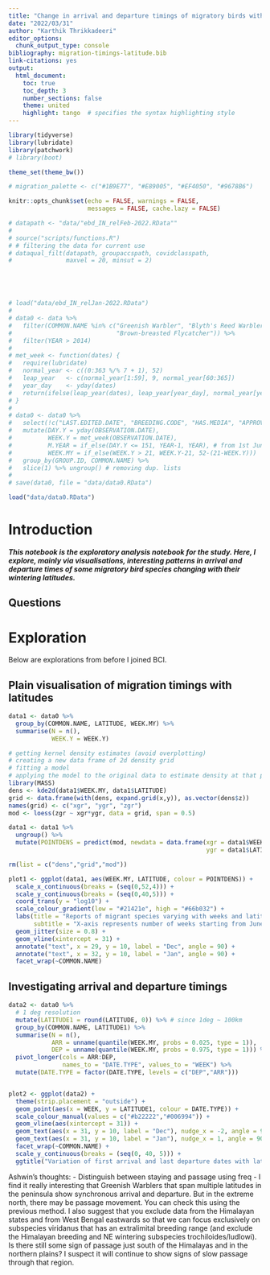 ```yaml
---
title: "Change in arrival and departure timings of migratory birds with wintering latitude"
date: "2022/03/31"
author: "Karthik Thrikkadeeri"
editor_options: 
  chunk_output_type: console
bibliography: migration-timings-latitude.bib
link-citations: yes
output: 
  html_document:
    toc: true
    toc_depth: 3  
    number_sections: false  
    theme: united  
    highlight: tango  # specifies the syntax highlighting style
---
```


```r
library(tidyverse)
library(lubridate)
library(patchwork)
# library(boot)

theme_set(theme_bw())

# migration_palette <- c("#1B9E77", "#E89005", "#EF4050", "#9678B6")

knitr::opts_chunk$set(echo = FALSE, warnings = FALSE, 
                      messages = FALSE, cache.lazy = FALSE)

```

```r

# datapath <- "data/"ebd_IN_relFeb-2022.RData""
# 
# source("scripts/functions.R")
# # filtering the data for current use
# dataqual_filt(datapath, groupaccspath, covidclasspath, 
#               maxvel = 20, minsut = 2)





# load("data/ebd_IN_relJan-2022.RData")
# 
# data0 <- data %>%
#   filter(COMMON.NAME %in% c("Greenish Warbler", "Blyth's Reed Warbler",
#                             "Brown-breasted Flycatcher")) %>%
#   filter(YEAR > 2014)
# 
# met_week <- function(dates) {
#   require(lubridate)
#   normal_year <- c((0:363 %/% 7 + 1), 52)
#   leap_year   <- c(normal_year[1:59], 9, normal_year[60:365])
#   year_day    <- yday(dates)
#   return(ifelse(leap_year(dates), leap_year[year_day], normal_year[year_day]))
# }
# 
# data0 <- data0 %>%
#   select(!c("LAST.EDITED.DATE", "BREEDING.CODE", "HAS.MEDIA", "APPROVED", "REVIEWED")) %>% 
#   mutate(DAY.Y = yday(OBSERVATION.DATE),
#          WEEK.Y = met_week(OBSERVATION.DATE),
#          M.YEAR = if_else(DAY.Y <= 151, YEAR-1, YEAR), # from 1st June to 31st May
#          WEEK.MY = if_else(WEEK.Y > 21, WEEK.Y-21, 52-(21-WEEK.Y)))  %>%
#   group_by(GROUP.ID, COMMON.NAME) %>%
#   slice(1) %>% ungroup() # removing dup. lists
# 
# save(data0, file = "data/data0.RData")

load("data/data0.RData")

```

# Introduction

***This notebook is the exploratory analysis notebook for the study. Here, I explore, mainly via visualisations, interesting patterns in arrival and departure times of some migratory bird species changing with their wintering latitudes.***

## Questions

# Exploration

Below are explorations from before I joined BCI.

## Plain visualisation of migration timings with latitudes 

```r

data1 <- data0 %>% 
  group_by(COMMON.NAME, LATITUDE, WEEK.MY) %>% 
  summarise(N = n(), 
            WEEK.Y = WEEK.Y) 

# getting kernel density estimates (avoid overplotting)
# creating a new data frame of 2d density grid
# fitting a model
# applying the model to the original data to estimate density at that point
library(MASS)
dens <- kde2d(data1$WEEK.MY, data1$LATITUDE)
grid <- data.frame(with(dens, expand.grid(x,y)), as.vector(dens$z))
names(grid) <- c("xgr", "ygr", "zgr")
mod <- loess(zgr ~ xgr*ygr, data = grid, span = 0.5)

data1 <- data1 %>% 
  ungroup() %>% 
  mutate(POINTDENS = predict(mod, newdata = data.frame(xgr = data1$WEEK.MY, 
                                                       ygr = data1$LATITUDE)))

rm(list = c("dens","grid","mod"))

plot1 <- ggplot(data1, aes(WEEK.MY, LATITUDE, colour = POINTDENS)) + 
  scale_x_continuous(breaks = (seq(0,52,4))) +
  scale_y_continuous(breaks = (seq(0,40,5))) +
  coord_trans(y = "log10") +
  scale_colour_gradient(low = "#21421e", high = "#66b032") +
  labs(title = "Reports of migrant species varying with weeks and latitude",
       subtitle = "X-axis represents number of weeks starting from June to May") +
  geom_jitter(size = 0.8) +
  geom_vline(xintercept = 31) +
  annotate("text", x = 29, y = 10, label = "Dec", angle = 90) +
  annotate("text", x = 32, y = 10, label = "Jan", angle = 90) +
  facet_wrap(~COMMON.NAME) 

```

## Investigating arrival and departure timings

```r

data2 <- data0 %>% 
  # 1 deg resolution
  mutate(LATITUDE1 = round(LATITUDE, 0)) %>% # since 1deg ~ 100km
  group_by(COMMON.NAME, LATITUDE1) %>% 
  summarise(N = n(),
            ARR = unname(quantile(WEEK.MY, probs = 0.025, type = 1)), 
            DEP = unname(quantile(WEEK.MY, probs = 0.975, type = 1))) %>% 
  pivot_longer(cols = ARR:DEP,
               names_to = "DATE.TYPE", values_to = "WEEK") %>% 
  mutate(DATE.TYPE = factor(DATE.TYPE, levels = c("DEP","ARR")))


plot2 <- ggplot(data2) + 
  theme(strip.placement = "outside") +
  geom_point(aes(x = WEEK, y = LATITUDE1, colour = DATE.TYPE)) +
  scale_colour_manual(values = c("#b22222","#006994")) +
  geom_vline(aes(xintercept = 31)) +
  geom_text(aes(x = 31, y = 10, label = "Dec"), nudge_x = -2, angle = 90) +
  geom_text(aes(x = 31, y = 10, label = "Jan"), nudge_x = 1, angle = 90) +
  facet_wrap(~COMMON.NAME) +
  scale_y_continuous(breaks = (seq(0, 40, 5))) +
  ggtitle("Variation of first arrival and last departure dates with latitude") 


```

Ashwin's thoughts:
- Distinguish between staying and passage using freq
- I find it really interesting that Greenish Warblers that span multiple latitudes in the peninsula show synchronous arrival and departure. But in the extreme north, there may be passage movement. You can check this using the previous method. I also suggest that you exclude data from the Himalayan states and from West Bengal eastwards so that we can focus exclusively on subspecies viridanus that has an extralimital breeding range (and exclude the Himalayan breeding and NE wintering subspecies trochiloides/ludlowi). Is there still some sign of passage just south of the Himalayas and in the northern plains? I suspect it will continue to show signs of slow passage through that region.